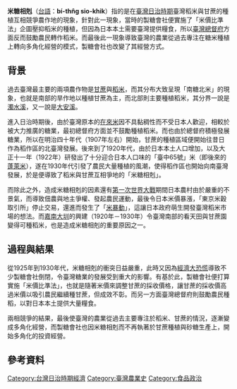 '''米糖相剋'''（[[台語|台語]]：'''bí-thn̂g sio-khik'''）指的是在[[臺灣日治時期|臺灣日治時期]]臺灣稻米與甘蔗的種植互相競爭農作地的現象，針對此一現象，當時的製糖會社便實施了「米價比準法」企圖壓抑稻米的種植{{r|遠}}，但因為日本本土需要臺灣提供糧食，所以[[臺灣總督府|臺灣總督府]]方面反而鼓勵農民轉作稻米{{r|楊}}。而最後此一現象導致臺灣的農業從過去專注在糖米種植上轉向多角化經營的模式{{r|遠}}，製糖會社也改變了其經營方式{{r|楊}}。

== 背景 ==
過去臺灣最主要的兩項農作物是[[甘蔗|甘蔗]]與[[稻米|稻米]]，而其分布大致呈現「南糖北米」的現象，也就是南部的旱作地以種植甘蔗為主，而北部則主要種植稻米，其分界一說是[[濁水溪|濁水溪]]，又一說是[[大安溪|大安溪]]{{r|楊}}。

進入日治時期後，由於臺灣原本的[[在來米|在來米]]因不具黏稠性而不受日本人歡迎，相較於被大力推廣的糖業，最初總督府方面並不鼓勵種植稻米{{r|楊}}。而也由於總督府積極發展糖業，所以在明治四十年代（1907年左右）開始，甘蔗的種植區域便開始往昔日作為稻作區的北臺灣發展{{r|遠}}。後來到了1920年代，由於日本本土人口增加{{r|遠}}，以及大正十一年（1922年）研發出了十分迎合日本人口味的「臺中65號」米（即後來的[[蓬萊米|蓬萊米]]），遂在1930年代引發了農民大量種植的風潮，使得稻作區也開始向南臺灣發展，於是便導致了稻米與甘蔗互相爭地的「米糖相剋」{{r|楊}}。

而除此之外，造成米糖相剋的因素還有[[第一次世界大戰|第一次世界大戰]]期間日本農村由於嚴重的不景氣，而導致佃農與地主爭權、發起農民運動，最後令日本米價暴漲，「東京米穀取引所」停止交易，還進而發生了「[[1918年米騷動|米暴動]]」，這讓日本政府萌生開發臺灣稻米市場的想法{{r|楊}}。而[[嘉南大圳|嘉南大圳]]的興建（1920年－1930年）令臺灣南部的看天田與甘蔗園變得可種稻米，也是造成米糖相剋的重要原因之一{{r|楊}}。

== 過程與結果 ==
從1925年到1930年代，米糖相剋的衝突日益嚴重{{r|遠}}，此時又因為[[經濟大恐慌|經濟大恐慌]]導致不少製糖會社倒閉，令臺灣糖業的發展受到重大的影響{{r|楊}}。有基於此，製糖會社便打算實施「米價比準法」，也就是隨著米價來調整甘蔗的採收價格，讓甘蔗的採收價高過米價以吸引農民繼續種甘蔗，但成效不彰{{r|楊}}。而另一方面臺灣總督府則鼓勵農民種稻，以對日本本土提供大量糧食{{r|楊}}。

兩相競爭的結果，最後使臺灣的農業從過去主要專注於稻米、甘蔗的情況，逐漸變成多角化經營{{r|遠}}，而製糖會社也因米糖相剋而不再執著於甘蔗種植與砂糖生產上，開始多角化的投資經營{{r|楊}}。

== 參考資料 ==
{{reflist|refs=
<ref name="遠">{{cite book|author=黃智偉、林欣宜 |title=台灣史小事典 |date=2001-12-31 |publisher=遠流出版社 |location=台北市 |isbn=957-32-4161-7 |pages=136、137頁}}</ref>
<ref name="楊">{{cite book|author=楊彥騏 |title=台灣百年糖紀 |date=2001-07 |publisher=貓頭鷹出版社 |location=台北市 |isbn=957-469-503-4 |pages=71－73頁}}</ref>
}}
{{台灣日治時期歷史事件}}
{{臺灣糖業}}

[[Category:台灣日治時期經濟|Category:台灣日治時期經濟]]
[[Category:臺灣農業史|Category:臺灣農業史]]
[[Category:食品政治|Category:食品政治]]